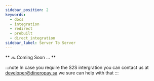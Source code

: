 ```yaml
---
sidebar_position: 2
keywords:
  - docs
  - integration
  - redirect
  - prebuilt
  - direct_integration
sidebar_label: Server To Server
---
```


** 🔜 Coming Soon ... **

:::note
In case you require the S2S intergration you can contact us at <a href = "mailto: developer@dineropay.sa">developer@dineropay.sa</a> we sure can help with that
:::
